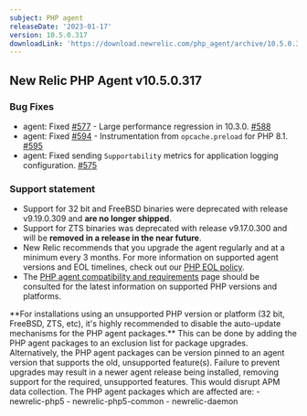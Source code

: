 ```yaml
---
subject: PHP agent
releaseDate: '2023-01-17'
version: 10.5.0.317
downloadLink: 'https://download.newrelic.com/php_agent/archive/10.5.0.317'
---
```

## New Relic PHP Agent v10.5.0.317

### Bug Fixes
* agent: Fixed [#577](https://github.com/newrelic/newrelic-php-agent/issues/577) - Large performance regression in 10.3.0. [#588](https://github.com/newrelic/newrelic-php-agent/pull/588)
* agent: Fixed [#594](https://github.com/newrelic/newrelic-php-agent/issues/594) - Instrumentation from `opcache.preload` for PHP 8.1. [#595](https://github.com/new^relic/newrelic-php-agent/pull/595)
* agent: Fixed sending `Supportability` metrics for application logging configuration. [#575](https://github.com/newrelic/newrelic-php-agent/pull/575)

### Support statement
* Support for 32 bit and FreeBSD binaries were deprecated with release v9.19.0.309 and **are no longer shipped**.
* Support for ZTS binaries was deprecated with release v9.17.0.300 and will be **removed in a release in the near future**.
* New Relic recommends that you upgrade the agent regularly and at a minimum every 3 months. For more information on supported agent versions and EOL timelines, check out our [PHP EOL policy](https://docs.newrelic.com/docs/apm/agents/php-agent/getting-started/php-agent-eol-policy/).
* The [PHP agent compatibility and requirements](https://docs.newrelic.com/docs/apm/agents/php-agent/getting-started/php-agent-compatibility-requirements/) page should be consulted for the latest information on supported PHP versions and platforms.

<Callout variant="important">
**For installations using an unsupported PHP version or platform (32 bit, FreeBSD, ZTS, etc), it's highly recommended to disable the auto-update mechanisms for the PHP agent packages.** This can be done by adding the PHP agent packages to an exclusion list for package upgrades. Alternatively, the PHP agent packages can be version pinned to an agent version that supports the old, unsupported feature(s). Failure to prevent upgrades may result in a newer agent release being installed, removing support for the required, unsupported features. This would disrupt APM data collection.  
The PHP agent packages which are affected are:
   - newrelic-php5
   - newrelic-php5-common
   - newrelic-daemon
</Callout>

